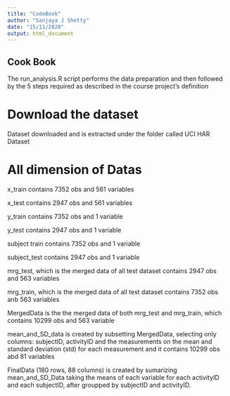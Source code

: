 ---
title: "CodeBook"
author: "Sanjaya J Shetty"
date: "15/11/2020"
output: html_document
---

## Cook Book

The run_analysis.R script performs the data preparation and then followed by the 5 steps required as described in the course project’s definition

# Download the dataset

Dataset downloaded and is extracted under the folder called UCI HAR Dataset

# All dimension of Datas

x_train contains 7352 obs and 561 variables

x_test contains 2947 obs and 561 variables

y_train contains 7352 obs and 1 variable

y_test contains 2947 obs and 1 variable

subject train contains 7352 obs and 1 variable

subject_test contains 2947 obs and 1 variable

mrg_test, which is the merged data of all test dataset contains 2947 obs and 563 variables

mrg_train, which is the merged data of all test dataset contains 7352 obs anb 563 variables

MergedData is the the merged data of both mrg_test and mrg_train, which contains 10299 obs and 563 variable

mean_and_SD_data is created by subsetting MergedData, selecting only columns: subjectID, activityID and the measurements on the mean and standard deviation (std) for each measurement and it contains 10299 obs abd 81 variables

FinalData (180 rows, 88 columns) is created by sumarizing mean_and_SD_Data taking the means of each variable for each activityID and each subjectID, after groupped by subjectID and activityID.

